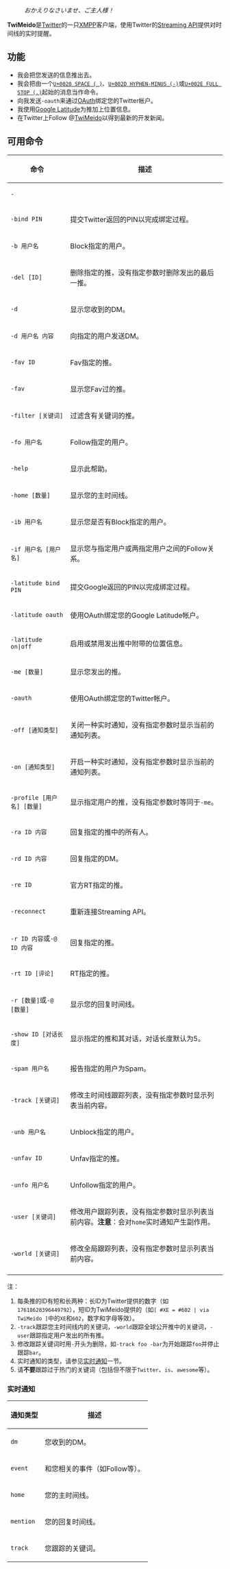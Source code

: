 : ''おかえりなさいませ、ご主人様！''

'''TwiMeido'''是[https://twitter.com Twitter]的一只[http://xmpp.org XMPP]客户端，使用Twitter的[https://dev.twitter.com/pages/user_streams Streaming API]提供对时间线的实时提醒。

== 功能 ==

* 我会把您发送的信息推出去。
* 我会把由一个[http://www.unicode.org/cgi-bin/GetUnihanData.pl?codepoint=U+0020 <code>U+0020 SPACE ( )</code>]、[http://www.unicode.org/cgi-bin/GetUnihanData.pl?codepoint=U+002D <code>U+002D HYPHEN-MINUS (-)</code>]或[http://www.unicode.org/cgi-bin/GetUnihanData.pl?codepoint=U+002E <code>U+002E FULL STOP (.)</code>]起始的消息当作命令。
* 向我发送<code>-oauth</code>来通过[https://support.twitter.com/articles/76052 OAuth]绑定您的Twitter帐户。
* 我使用[https://www.google.com/latitude Google Latitude]为推加上位置信息。
* 在Twitter上Follow @[https://twitter.com/TwiMeido TwiMeido]以得到最新的开发新闻。

== 可用命令 ==

{|
! 命令 !! 描述
|-
| <code>-!!</code> || 重复执行发送的上一行（在遇到鲸鱼时较有用）。
|-
| <code>-bind PIN</code> || 提交Twitter返回的PIN以完成绑定过程。
|-
| <code>-b 用户名</code> || Block指定的用户。
|-
| <code>-del [ID]</code> || 删除指定的推，没有指定参数时删除发出的最后一推。
|-
| <code>-d</code> || 显示您收到的DM。
|-
| <code>-d 用户名 内容</code> || 向指定的用户发送DM。
|-
| <code>-fav ID</code> || Fav指定的推。
|-
| <code>-fav</code> || 显示您Fav过的推。
|-
| <code>-filter [关键词]</code> || 过滤含有关键词的推。
|-
| <code>-fo 用户名</code> || Follow指定的用户。
|-
| <code>-help</code> || 显示此帮助。
|-
| <code>-home [数量]</code> || 显示您的主时间线。
|-
| <code>-ib 用户名</code> || 显示您是否有Block指定的用户。
|-
| <code>-if 用户名 [用户名]</code> || 显示您与指定用户或两指定用户之间的Follow关系。
|-
| <code>-latitude bind PIN</code> || 提交Google返回的PIN以完成绑定过程。
|-
| <code>-latitude oauth</code> || 使用OAuth绑定您的Google Latitude帐户。
|-
| <code>-latitude on|off</code> || 启用或禁用发出推中附带的位置信息。
|-
| <code>-me [数量]</code> || 显示您发出的推。
|-
| <code>-oauth</code> || 使用OAuth绑定您的Twitter帐户。
|-
| <code>-off [通知类型]</code> || 关闭一种实时通知，没有指定参数时显示当前的通知列表。
|-
| <code>-on [通知类型]</code> || 开启一种实时通知，没有指定参数时显示当前的通知列表。
|-
| <code>-profile [用户名] [数量]</code> || 显示指定用户的推，没有指定参数时等同于<code>-me</code>。
|-
| <code>-ra ID 内容</code> || 回复指定的推中的所有人。
|-
| <code>-rd ID 内容</code> || 回复指定的DM。
|-
| <code>-re ID</code> || 官方RT指定的推。
|-
| <code>-reconnect</code> || 重新连接Streaming API。
|-
| <code>-r ID 内容</code>或<code>-@ ID 内容</code> || 回复指定的推。
|-
| <code>-rt ID [评论]</code> || RT指定的推。
|-
| <code>-r [数量]</code>或<code>-@ [数量]</code> || 显示您的回复时间线。
|-
| <code>-show ID [对话长度]</code> || 显示指定的推和其对话，对话长度默认为5。
|-
| <code>-spam 用户名</code> || 报告指定的用户为Spam。
|-
| <code>-track [关键词]</code> || 修改主时间线跟踪列表，没有指定参数时显示列表当前内容。
|-
| <code>-unb 用户名</code> || Unblock指定的用户。
|-
| <code>-unfav ID</code> || Unfav指定的推。
|-
| <code>-unfo 用户名</code> || Unfollow指定的用户。
|-
| <code>-user [关键词]</code> || 修改用户跟踪列表，没有指定参数时显示列表当前内容。'''注意'''：会对<code>home</code>实时通知产生副作用。
|-
| <code>-world [关键词]</code> || 修改全局跟踪列表，没有指定参数时显示列表当前内容。
|-
|}

注：
# 每条推的ID有短和长两种：长ID为Twitter提供的数字（如<code>17618628396449792</code>），短ID为TwiMeido提供的（如<code>[ #XE = #602 | via TwiMeido ]</code>中的<code>XE</code>和<code>602</code>，数字和字母等效）。
# <code>-track</code>跟踪您主时间线内的关键词，<code>-world</code>跟踪全球公开推中的关键词，<code>-user</code>跟踪指定用户发出的所有推。
# 修改跟踪关键词时用<code>-</code>开头为删除，如<code>-track foo -bar</code>为开始跟踪<code>foo</code>并停止跟踪<code>bar</code>。
# 实时通知的类型，请参见[[#实时通知|实时通知]]一节。
# 请'''不要'''跟踪过于热门的关键词（包括但不限于<code>Twitter</code>、<code>is</code>、<code>awesome</code>等）。

=== 实时通知 ===

{|
! 通知类型 !! 描述
|-
| <code>dm</code> || 您收到的DM。
|-
| <code>event</code> || 和您相关的事件（如Follow等）。
|-
| <code>home</code> || 您的主时间线。
|-
| <code>mention</code> || 您的回复时间线。
|-
| <code>track</code> || 您跟踪的关键词。
|}
